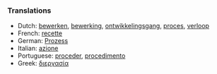 ===Translations===

*Dutch: [[bewerken]], [[bewerking]], [[ontwikkelingsgang]], [[proces]], [[verloop]]
*French: [[recette]]
*German: [[Prozess]]
*Italian: [[azione]]
*Portuguese: [[proceder]], [[procedimento]]
*Greek: [[ διεργασία]]